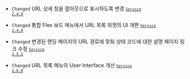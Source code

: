- <code class="Changed">Changed</code> URL 상세 창을 팝아웃으로 표시하도록 변경 <code class='changelog-service'><a href="https://docs.whatap.io/release-notes/service/service-2_4_x"><code class='changelog-service'>Service 2.4.0​</code></a></code>

- <code class="Changed">Changed</code> <span class="uitext">통합 Flex 보드</span> 메뉴에서 URL 목록 위젯의 UI 개편 <code class='changelog-service'><a href="https://docs.whatap.io/release-notes/service/service-2_4_x"><code class='changelog-service'>Service 2.4.0​</code></a></code>

- <code class="Changed">Changed</code> 변경된 랜딩 페이지의 URL 경로에 맞춰 상태 코드에 대한 설명 페이지 링크 수정 <code class='changelog-service'><a href="https://docs.whatap.io/release-notes/service/service-2_5_x"><code class='changelog-service'>Service 2.5.1​</code></a></code>

- <code class="Changed">Changed</code> <span class="uitext">URL 목록</span> 메뉴의 User Interface 개선 <code class='changelog-service'><a href="https://docs.whatap.io/release-notes/service/service-2_6_x"><code class='changelog-service'>Service 2.6.0​</code></a></code>